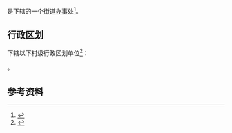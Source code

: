 {{中国乡级行政区|42/01/02/007/000}}

'''{{PAGENAMEBASE}}'''是{{PRC admin/fullname|42/01/02/007/000|3}}下辖的一个[[街道办事处|街道办事处]]<ref>{{PRC admin/ref sgc|{{PRC admin/parent|42/01/02/007/000}}}}</ref>。

== 行政区划 ==
{{PAGENAMEBASE}}下辖以下村级行政区划单位<ref>{{PRC admin/ref sgc|42/01/02/007/000}}</ref>：

{{PRC admin/children|42/01/02/007/000}}。

== 参考资料 ==
{{reflist}}

{{湖北行政区划小作品}}
{{PRC admin/navcat|42/01/02/007/000}}
